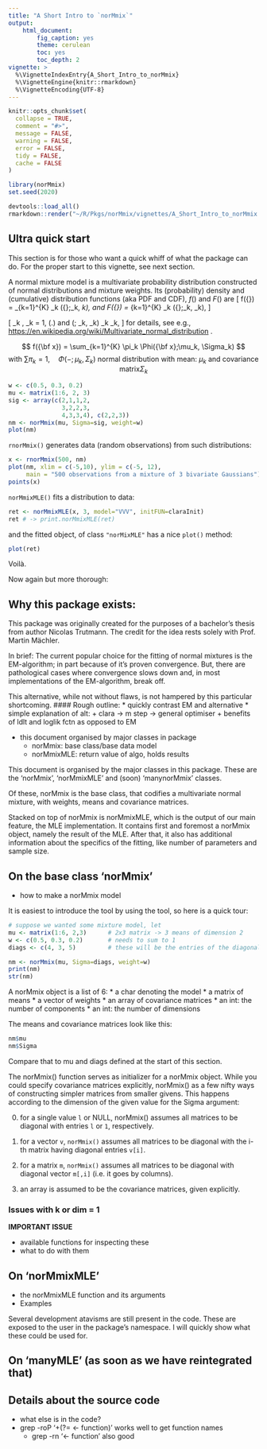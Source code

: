 ```yaml
---
title: "A Short Intro to `norMmix`"
output:
    html_document:
        fig_caption: yes
        theme: cerulean
        toc: yes
        toc_depth: 2
vignette: >
  %\VignetteIndexEntry{A_Short_Intro_to_norMmix}
  %\VignetteEngine{knitr::rmarkdown}
  %\VignetteEncoding{UTF-8}
---
```


```r
knitr::opts_chunk$set(
  collapse = TRUE,
  comment = "#>",
  message = FALSE,
  warning = FALSE,
  error = FALSE,
  tidy = FALSE,
  cache = FALSE
)
```

```r
library(norMmix)
set.seed(2020)
```

<!-- to dev and compile (don't *show* !): -->
```r
devtools::load_all()
rmarkdown::render("~/R/Pkgs/norMmix/vignettes/A_Short_Intro_to_norMmix.Rmd")
````

## Ultra quick start

This section is for those who want a quick whiff of what the package can do.
For the proper start to this vignette, see next section.

A normal mixture model is a multivariate probability distribution constructed of normal distributions and mixture weights.
Its (probability) density and (cumulative) distribution functions (aka PDF and CDF), $f()$ and $F()$ are
\[
f({\bf x}) = \sum_{k=1}^{K} \pi_k \phi({\bf x};\mu_k, \Sigma_k), \hspace*{2em} and
F({\bf x}) = \sum_{k=1}^{K} \pi_k \Phi({\bf x};\mu_k, \Sigma_k),
\]

\[
 \text{ with } \pi_k \ge 0, \sum \pi_k = 1, \quad \phi(.) and \Phi(\cdot; \mu_k, \Sigma_k)
 \text{ the density and distribution function of a multivariate normal (aka *Gaussian*) distribution with mean }
 \mu_k  \text{ and covariance matrix } \Sigma_k,
\]
for details, see e.g., <https://en.wikipedia.org/wiki/Multivariate_normal_distribution> .

$$
f({\bf x}) = \sum_{k=1}^{K} \pi_k \Phi({\bf x};\mu_k, \Sigma_k)
$$
$$
\text{ with } \sum \pi_k = 1, \quad \Phi(-; \mu_k, \Sigma_k) \text{ normal distribution with mean: } \mu_k \text{ and covariance matrix} \Sigma_k
$$

```r
w <- c(0.5, 0.3, 0.2)
mu <- matrix(1:6, 2, 3)
sig <- array(c(2,1,1,2,
               3,2,2,3,
               4,3,3,4), c(2,2,3))
nm <- norMmix(mu, Sigma=sig, weight=w)
plot(nm)
```

`rnorMmix()` generates data (random observations) from such distributions:

```r
x <- rnorMmix(500, nm)
plot(nm, xlim = c(-5,10), ylim = c(-5, 12),
     main = "500 observations from a mixture of 3 bivariate Gaussians")
points(x)
```

`norMmixMLE()` fits a distribution to data:

```r
ret <- norMmixMLE(x, 3, model="VVV", initFUN=claraInit)
ret # -> print.norMmixMLE(ret)
```
and the fitted object, of class `"norMixMLE"` has a nice `plot()` method:
```r
plot(ret)
```

Voilà.

Now again but more thorough:


## Why this package exists:

This package was originally created for the purposes of a bachelor's thesis
from author Nicolas Trutmann. The credit for the idea rests solely with Prof.
Martin Mächler.

In brief: The current popular choice for the fitting of normal mixtures is the
EM-algorithm; in part because of it's proven convergence.
But, there are pathological cases where convergence slows down and, in most
implementations of the EM-algorithm, break off.

This alternative, while not without flaws, is not hampered by this particular
shortcoming.
#### Rough outline:
* quickly contrast EM and alternative
* simple explanation of alt:
    + clara → m step → general optimiser
    + benefits of ldlt and loglik fctn as opposed to EM


* this document organised by major classes in package
    + norMmix: base class/base data model
    + norMmixMLE: return value of algo, holds results

This document is organised by the major classes in this package.
These are the 'norMmix', 'norMmixMLE' and (soon) 'manynorMmix' classes.

Of these, norMmix is the base class, that codifies a multivariate normal mixture,
with weights, means and covariance matrices.

Stacked on top of norMmix is norMmixMLE, which is the output of our main
feature, the MLE implementation. It contains first and foremost a norMmix
object, namely the result of the MLE. After that, it also has additional
information about the specifics of the fitting, like number of parameters and
sample size.

## On the base class 'norMmix'

* how to make a norMmix model

It is easiest to introduce the tool by using the tool, so here is a quick tour:

```r
# suppose we wanted some mixture model, let
mu <- matrix(1:6, 2,3)      # 2x3 matrix -> 3 means of dimension 2
w <- c(0.5, 0.3, 0.2)       # needs to sum to 1
diags <- c(4, 3, 5)         # these will be the entries of the diagonal of the covariance matrices (see below)

nm <- norMmix(mu, Sigma=diags, weight=w)
print(nm)
str(nm)
```

A norMmix object is a list of 6:
* a char denoting the model
* a matrix of means
* a vector of weights
* an array of covariance matrices
* an int: the number of components
* an int: the number of dimensions

The means and covariance matrices look like this:
```r
nm$mu
nm$Sigma
```
Compare that to mu and diags defined at the start of this section.

The norMmix() function serves as initializer for a norMmix object. While you
could specify covariance matrices explicitly, norMmix() as a few nifty ways of
constructing simpler matrices from smaller givens.
This happens according to the dimension of the given value for the Sigma argument:


0. for a single value `l` or NULL, norMmix() assumes all matrices to be diagonal with entries `l` or `1`, respectively.

1. for a vector `v`, `norMmix()` assumes all matrices to be diagonal with the i-th matrix having diagonal entries `v[i]`.

2. for a matrix `m`, `norMmix()` assumes all matrices to be diagonal with diagonal vector `m[,i]` (i.e. it goes by columns).

3. an array is assumed to be the covariance matrices, given explicitly.


### Issues with k or dim = 1

**IMPORTANT ISSUE**

* available functions for inspecting these
* what to do with them

## On 'norMmixMLE'

* the norMmixMLE function and its arguments
* Examples

Several development atavisms are still present in the code.
These are exposed to the user in the package's namespace.
I will quickly show what these could be used for.


## On 'manyMLE' (as soon as we have reintegrated that)

## Details about the source code

* what else is in the code?
* grep -roP '\w+(?= <- function)' works well to get function names
    * grep -rn '<- function' also good
